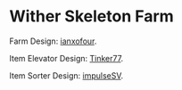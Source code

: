 
# Wither Skeleton Farm

Farm Design: <a href="https://www.youtube.com/@ianxofour" target="_blank" rel="noreferrer">ianxofour</a>.

Item Elevator Design: <a href="https://www.youtube.com/@Tinker77" target="_blank" rel="noreferrer">Tinker77</a>.

Item Sorter Design: <a href="https://www.youtube.com/@impulseSV" target="_blank" rel="noreferrer">impulseSV</a>.

<div className="halfgriditem emphasis4 dark card">
		<img className="articleImage" src={getImageUrl("minecraftserver/valley/witherskeletonfarm/thumbnail.png")} alt="" ></img>
</div>

<div className="grid">
	<div className="halfgriditem emphasis4 dark card">
				<img className="articleImage" src={getImageUrl("minecraftserver/valley/witherskeletonfarm/img1.png")} alt="" ></img>
	</div>
	<div className="halfgriditem emphasis4 dark card">
				<img className="articleImage" src={getImageUrl("minecraftserver/valley/witherskeletonfarm/img2.png")} alt="" ></img>
	</div>
	<div className="halfgriditem emphasis4 dark card">
				<img className="articleImage" src={getImageUrl("minecraftserver/valley/witherskeletonfarm/img3.png")} alt="" ></img>
	</div>
</div>


<div className="halfgriditem emphasis4 dark card">
			<img className="articleImage" src={getImageUrl("minecraftserver/valley/witherskeletonfarm/img4.png")} alt="" ></img>
</div>

<div className="grid">
	<div className="halfgriditem emphasis4 dark card">
				<img className="articleImage" src={getImageUrl("minecraftserver/valley/witherskeletonfarm/img5.png")} alt="" ></img>
	</div>
	<div className="halfgriditem emphasis4 dark card">
				<img className="articleImage" src={getImageUrl("minecraftserver/valley/witherskeletonfarm/img6.png")} alt="" ></img>
	</div>
	<div className="halfgriditem emphasis4 dark card">
				<img className="articleImage" src={getImageUrl("minecraftserver/valley/witherskeletonfarm/img7.png")} alt="" ></img>
	</div>
</div>

<div className="halfgriditem emphasis4 dark card">
			<img className="articleImage" src={getImageUrl("minecraftserver/valley/witherskeletonfarm/img8.png")} alt="" ></img>
</div>

<div className="halfgrid">
	<div className="halfgriditem emphasis4 dark card">
				<img className="articleImage" src={getImageUrl("minecraftserver/valley/witherskeletonfarm/img9.png")} alt="" ></img>
	</div>
	<div className="halfgriditem emphasis4 dark card">
				<img className="articleImage" src={getImageUrl("minecraftserver/valley/witherskeletonfarm/img10.png")} alt="" ></img>
	</div>
	<div className="halfgriditem emphasis4 dark card">
				<img className="articleImage" src={getImageUrl("minecraftserver/valley/witherskeletonfarm/img11.png")} alt="" ></img>
	</div>
	<div className="halfgriditem emphasis4 dark card">
				<img className="articleImage" src={getImageUrl("minecraftserver/valley/witherskeletonfarm/img12.png")} alt="" ></img>
	</div>
</div>

<div className="grid">
	<div className="halfgriditem emphasis4 dark card">
				<img className="articleImage" src={getImageUrl("minecraftserver/valley/witherskeletonfarm/img13.png")} alt="" ></img>
	</div>
	<div className="halfgriditem emphasis4 dark card">
				<img className="articleImage" src={getImageUrl("minecraftserver/valley/witherskeletonfarm/img14.png")} alt="" ></img>
	</div>
	<div className="halfgriditem emphasis4 dark card">
				<img className="articleImage" src={getImageUrl("minecraftserver/valley/witherskeletonfarm/img15.png")} alt="" ></img>
	</div>
</div>

<div className="halfgriditem emphasis4 dark card">
			<img className="articleImage" src={getImageUrl("minecraftserver/valley/witherskeletonfarm/img16.png")} alt="" ></img>
</div>
